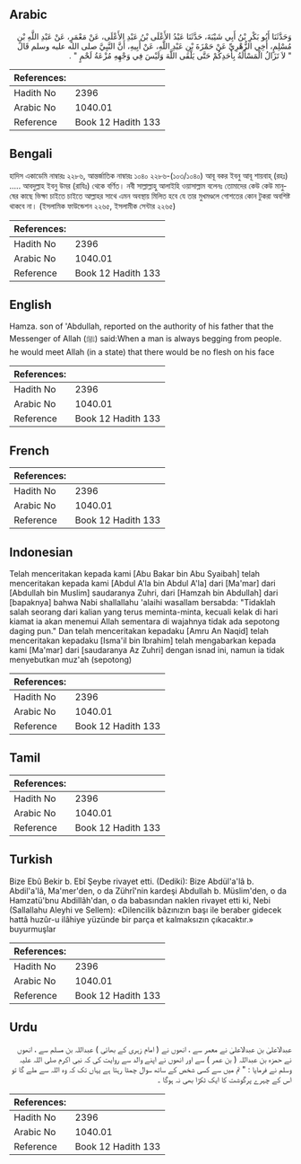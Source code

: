 ## Arabic


<div dir="rtl" lang="ar" style={{fontSize:'larger',backgroundColor:'#f8f9fa',padding:20}}>
وَحَدَّثَنَا أَبُو بَكْرِ بْنُ أَبِي شَيْبَةَ، حَدَّثَنَا عَبْدُ الأَعْلَى بْنُ عَبْدِ الأَعْلَى، عَنْ مَعْمَرٍ، عَنْ عَبْدِ اللَّهِ بْنِ مُسْلِمٍ، أَخِي الزُّهْرِيِّ عَنْ حَمْزَةَ بْنِ عَبْدِ اللَّهِ، عَنْ أَبِيهِ، أَنَّ النَّبِيَّ صلى الله عليه وسلم قَالَ ‏ "‏ لاَ تَزَالُ الْمَسْأَلَةُ بِأَحَدِكُمْ حَتَّى يَلْقَى اللَّهَ وَلَيْسَ فِي وَجْهِهِ مُزْعَةُ لَحْمٍ ‏"‏ ‏.‏
</div>
<div style={{backgroundColor:'#f8f9fa',padding:20, marginBottom: 10}}><table> <thead> <tr> <th>References:</th> <th></th> </tr> </thead> <tbody><tr><td>Hadith No</td><td>2396</td></tr><tr><td>Arabic No</td><td>1040.01</td></tr><tr><td>Reference</td><td>Book 12 Hadith 133</td></tr></tbody></table></div>

## Bengali


<div dir="ltr" lang="bn" style={{fontSize:'larger',backgroundColor:'#f8f9fa',padding:20}}>
হাদিস একাডেমি নাম্বারঃ ২২৮৬, আন্তর্জাতিক নাম্বারঃ ১০৪০ ২২৮৬-(১০৩/১০৪০) আবূ বকর ইবনু আবূ শায়বাহ্ (রহঃ) ..... আবদুল্লাহ ইবনু উমর (রাযিঃ) থেকে বর্ণিত। নবী সাল্লাল্লাহু আলাইহি ওয়াসাল্লাম বলেনঃ তোমাদের কেউ কেউ মানুষের কাছে ভিক্ষা চাইতে চাইতে আল্লাহর সাথে এমন অবস্থায় মিলিত হবে যে তার মুখমণ্ডলে গোশতের কোন টুকরা অবশিষ্ট থাকবে না। (ইসলামিক ফাউন্ডেশন ২২৬৫, ইসলামীক সেন্টার ২২৬৫)
</div>
<div style={{backgroundColor:'#f8f9fa',padding:20, marginBottom: 10}}><table> <thead> <tr> <th>References:</th> <th></th> </tr> </thead> <tbody><tr><td>Hadith No</td><td>2396</td></tr><tr><td>Arabic No</td><td>1040.01</td></tr><tr><td>Reference</td><td>Book 12 Hadith 133</td></tr></tbody></table></div>

## English


<div dir="ltr" lang="en" style={{fontSize:'larger',backgroundColor:'#f8f9fa',padding:20}}>
Hamza. son of 'Abdullah, reported on the authority of his father that the Messenger of Allah (ﷺ) said:When a man is always begging from people. he would meet Allah (in a state) that there would be no flesh on his face
</div>
<div style={{backgroundColor:'#f8f9fa',padding:20, marginBottom: 10}}><table> <thead> <tr> <th>References:</th> <th></th> </tr> </thead> <tbody><tr><td>Hadith No</td><td>2396</td></tr><tr><td>Arabic No</td><td>1040.01</td></tr><tr><td>Reference</td><td>Book 12 Hadith 133</td></tr></tbody></table></div>

## French


<div dir="ltr" lang="fr" style={{fontSize:'larger',backgroundColor:'#f8f9fa',padding:20}}>

</div>
<div style={{backgroundColor:'#f8f9fa',padding:20, marginBottom: 10}}><table> <thead> <tr> <th>References:</th> <th></th> </tr> </thead> <tbody><tr><td>Hadith No</td><td>2396</td></tr><tr><td>Arabic No</td><td>1040.01</td></tr><tr><td>Reference</td><td>Book 12 Hadith 133</td></tr></tbody></table></div>

## Indonesian


<div dir="ltr" lang="id" style={{fontSize:'larger',backgroundColor:'#f8f9fa',padding:20}}>
Telah menceritakan kepada kami [Abu Bakar bin Abu Syaibah] telah menceritakan kepada kami [Abdul A'la bin Abdul A'la] dari [Ma'mar] dari [Abdullah bin Muslim] saudaranya Zuhri, dari [Hamzah bin Abdullah] dari [bapaknya] bahwa Nabi shallallahu 'alaihi wasallam bersabda: "Tidaklah salah seorang dari kalian yang terus meminta-minta, kecuali kelak di hari kiamat ia akan menemui Allah sementara di wajahnya tidak ada sepotong daging pun." Dan telah menceritakan kepadaku [Amru An Naqid] telah menceritakan kepadaku [Isma'il bin Ibrahim] telah mengabarkan kepada kami [Ma'mar] dari [saudaranya Az Zuhri] dengan isnad ini, namun ia tidak menyebutkan muz'ah (sepotong)
</div>
<div style={{backgroundColor:'#f8f9fa',padding:20, marginBottom: 10}}><table> <thead> <tr> <th>References:</th> <th></th> </tr> </thead> <tbody><tr><td>Hadith No</td><td>2396</td></tr><tr><td>Arabic No</td><td>1040.01</td></tr><tr><td>Reference</td><td>Book 12 Hadith 133</td></tr></tbody></table></div>

## Tamil


<div dir="ltr" lang="ta" style={{fontSize:'larger',backgroundColor:'#f8f9fa',padding:20}}>

</div>
<div style={{backgroundColor:'#f8f9fa',padding:20, marginBottom: 10}}><table> <thead> <tr> <th>References:</th> <th></th> </tr> </thead> <tbody><tr><td>Hadith No</td><td>2396</td></tr><tr><td>Arabic No</td><td>1040.01</td></tr><tr><td>Reference</td><td>Book 12 Hadith 133</td></tr></tbody></table></div>

## Turkish


<div dir="ltr" lang="tr" style={{fontSize:'larger',backgroundColor:'#f8f9fa',padding:20}}>
Bize Ebû Bekir b. Ebî Şeybe rivayet etti. (Dediki): Bize Abdül'a'lâ b. Abdil'a'lâ, Ma'mer'den, o da Zührî'nin kardeşi Abdullah b. Müslim'den, o da Hamzatü'bnu Abdillâh'dan, o da babasından naklen rivayet etti ki, Nebi (Sallallahu Aleyhi ve Sellem): «Dilencilik bâzınızın başı ile beraber gidecek hattâ huzûr-u ilâhiye yüzünde bir parça et kalmaksızın çıkacaktır.» buyurmuşlar
</div>
<div style={{backgroundColor:'#f8f9fa',padding:20, marginBottom: 10}}><table> <thead> <tr> <th>References:</th> <th></th> </tr> </thead> <tbody><tr><td>Hadith No</td><td>2396</td></tr><tr><td>Arabic No</td><td>1040.01</td></tr><tr><td>Reference</td><td>Book 12 Hadith 133</td></tr></tbody></table></div>

## Urdu


<div dir="rtl" lang="ur" style={{fontSize:'larger',backgroundColor:'#f8f9fa',padding:20}}>
عبدالاعلیٰ بن عبدالاعلیٰ نے معمر سے ، انھوں نے ( امام زہری کے بھائی ) عبداللہ بن مسلم سے ، انھوں نے حمزہ بن عبداللہ ( بن عمر ) سے اور انھوں نے اپنے والد سے روایت کی کہ نبی اکرم صلی اللہ علیہ وسلم نے فرمایا : " تم میں سے کسی شخص کے ساتھ سوال چمٹا رہتا ہے یہاں تک کہ وہ اللہ سے ملے گا تو اس کے چہرے پرگوشت کا ایک ٹکڑا بھی نہ ہوگا ۔
</div>
<div style={{backgroundColor:'#f8f9fa',padding:20, marginBottom: 10}}><table> <thead> <tr> <th>References:</th> <th></th> </tr> </thead> <tbody><tr><td>Hadith No</td><td>2396</td></tr><tr><td>Arabic No</td><td>1040.01</td></tr><tr><td>Reference</td><td>Book 12 Hadith 133</td></tr></tbody></table></div>